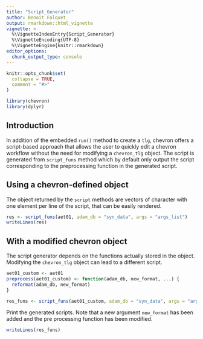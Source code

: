 ```yaml
---
title: "Script_Generator"
author: Benoit Falquet
output: rmarkdown::html_vignette
vignette: >
  %\VignetteIndexEntry{Script_Generator}
  %\VignetteEncoding{UTF-8}
  %\VignetteEngine{knitr::rmarkdown}
editor_options:
  chunk_output_type: console
---
```


```r
knitr::opts_chunk$set(
  collapse = TRUE,
  comment = "#>"
)

library(chevron)
library(dplyr)
```

## Introduction

In addition of the embedded `run()` method to create a `tlg`, chevron offers a script-based approach that allows the
user to quickly edit a chevron workflow without the need for modifying a `chevron_tlg` object.
The script is generated from `script_funs` method which by default only output the script corresponding to the
preprocessing function in the generated script.

## Using a chevron-defined object

The object returned by the `script` methods are vectors of character with one element per line of the script, that can be easily rendered.

```r
res <- script_funs(aet01, adam_db = "syn_data", args = "args_list")
writeLines(res)
```

## With a modified chevron object

The script generator depends on the functions actually stored in the object. Modifying the `chevron_tlg` object can lead to a different script.

```r
aet01_custom <- aet01
preprocess(aet01_custom) <- function(adam_db, new_format, ...) {
  reformat(adam_db, new_format)
}

res_funs <- script_funs(aet01_custom, adam_db = "syn_data", args = "args_list")
```

Print the generated scripts. Note that a new argument `new_format` has been added and the pre processing function has been modified.

```r
writeLines(res_funs)
```
